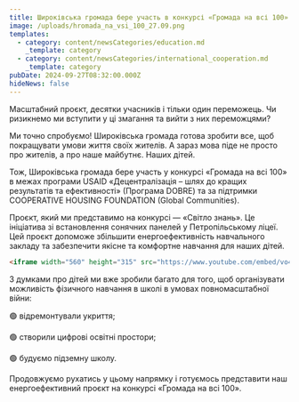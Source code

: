 ```yaml
---
title: Широківська громада бере участь в конкурсі «Громада на всі 100»
image: /uploads/hromada_na_vsi_100_27.09.png
templates:
  - category: content/newsCategories/education.md
    _template: category
  - category: content/newsCategories/international_cooperation.md
    _template: category
pubDate: 2024-09-27T08:32:00.000Z
hideNews: false
---
```


Масштабний проєкт, десятки учасників і тільки один переможець. Чи ризикнемо ми вступити у ці змагання та вийти з них переможцями?

Ми точно спробуємо! Широківська громада готова зробити все, щоб покращувати умови життя своїх жителів. А зараз мова піде не просто про жителів, а про наше майбутнє. Наших дітей.

Тож, Широківська громада бере участь у конкурсі «Громада на всі 100» в межах програми USAID «Децентралізація – шлях до кращих результатів та ефективності» (Програма DOBRE) та за підтримки COOPERATIVE HOUSING FOUNDATION (Global Communities).

Проєкт, який ми представимо на конкурсі — «Світло знань». Це ініціатива зі встановлення сонячних панелей у Петропільському ліцеї. Цей проєкт допоможе збільшити  енергоефективність навчального закладу та забезпечити якісне та комфортне навчання для наших дітей.

```html
<iframe width="560" height="315" src="https://www.youtube.com/embed/vo4ti8livA0?si=3h2nza4at9jNw8uY" title="YouTube video player" frameborder="0" allow="accelerometer; autoplay; clipboard-write; encrypted-media; gyroscope; picture-in-picture; web-share" referrerpolicy="strict-origin-when-cross-origin" allowfullscreen></iframe>
```

З думками про дітей ми вже зробили багато для того, щоб організувати можливість фізичного навчання в школі в умовах повномасштабної війни:

🟢 відремонтували укриття;

🟢 створили цифрові освітні простори;

🟢 будуємо підземну школу.

Продовжуємо рухатись у цьому напрямку і готуємось представити наш енергоефективний проєкт на конкурсі «Громада на всі 100».

